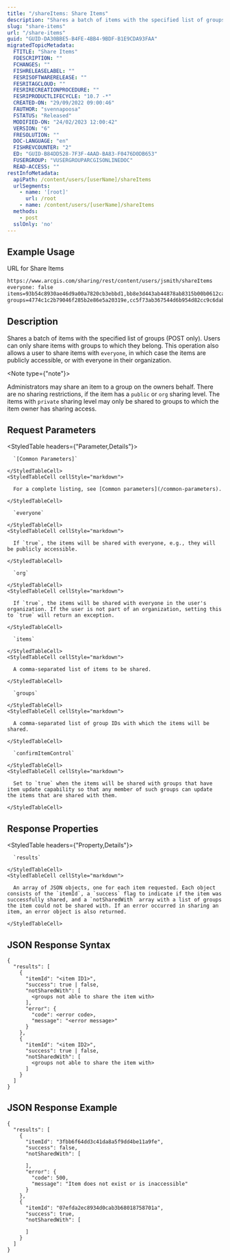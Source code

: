```yaml
---
title: "/shareItems: Share Items"
description: "Shares a batch of items with the specified list of groups (POST only)."
slug: "share-items"
url: "/share-items"
guid: "GUID-DA30BBE5-B4FE-4BB4-9BDF-B1E9CDA93FAA"
migratedTopicMetadata:
  FTITLE: "Share Items"
  FDESCRIPTION: ""
  FCHANGES: ""
  FISHRELEASELABEL: ""
  FESRISOFTWARERELEASE: ""
  FESRITAGCLOUD: ""
  FESRIRECREATIONPROCEDURE: ""
  FESRIPRODUCTLIFECYCLE: "10.7 -*"
  CREATED-ON: "29/09/2022 09:00:46"
  FAUTHOR: "svennapoosa"
  FSTATUS: "Released"
  MODIFIED-ON: "24/02/2023 12:00:42"
  VERSION: "6"
  FRESOLUTION: ""
  DOC-LANGUAGE: "en"
  FISHREVCOUNTER: "2"
  ED: "GUID-B84DD528-7F3F-4AAD-BA83-F0476D0DB653"
  FUSERGROUP: "VUSERGROUPARCGISONLINEDOC"
  READ-ACCESS: ""
restInfoMetadata:
  apiPath: /content/users/[userName]/shareItems
  urlSegments:
    - name: '[root]'
      url: /root
    - name: /content/users/[userName]/shareItems
  methods:
    - post
  sslOnly: 'no'
---
```


## Example Usage

URL for Share Items

```markdown
https://www.arcgis.com/sharing/rest/content/users/jsmith/shareItems
everyone: false
items=93b54c8930ae46d9a00a7820cb3ebbd1,bb8e3d443ab44878ab8315b00b0612ca
groups=4774c1c2b79046f285b2e86e5a20319e,cc5f73ab367544d6b954d82cc9c6dab7
```

## Description

Shares a batch of items with the specified list of groups (POST only). Users can only share items with groups to which they belong. This operation also allows a user to share items with `everyone`, in which case the items are publicly accessible, or with everyone in their organization. 

<Note type={"note"}>

Administrators may share an item to a group on the owners behalf. There are no sharing restrictions, if the item has a `public` or `org` sharing level. The items with `private` sharing level may only be shared to groups to which the item owner has sharing access.

</Note>

## Request Parameters 

<StyledTable headers={"Parameter,Details"}>
  <StyledTableRow>
    <StyledTableCell cellStyle="markdown">

      `[Common Parameters]` 

    </StyledTableCell>
    <StyledTableCell cellStyle="markdown">

      For a complete listing, see [Common parameters](/common-parameters).

    </StyledTableCell>
  </StyledTableRow>
  <StyledTableRow>
    <StyledTableCell cellStyle="markdown">

      `everyone` 

    </StyledTableCell>
    <StyledTableCell cellStyle="markdown">

      If `true`, the items will be shared with everyone, e.g., they will be publicly accessible.

    </StyledTableCell>
  </StyledTableRow>
  <StyledTableRow>
    <StyledTableCell cellStyle="markdown">

      `org` 

    </StyledTableCell>
    <StyledTableCell cellStyle="markdown">

      If `true`, the items will be shared with everyone in the user's organization. If the user is not part of an organization, setting this to `true` will return an exception.

    </StyledTableCell>
  </StyledTableRow>
  <StyledTableRow>
    <StyledTableCell cellStyle="markdown">

      `items` 

    </StyledTableCell>
    <StyledTableCell cellStyle="markdown">

      A comma-separated list of items to be shared.

    </StyledTableCell>
  </StyledTableRow>
  <StyledTableRow>
    <StyledTableCell cellStyle="markdown">

      `groups` 

    </StyledTableCell>
    <StyledTableCell cellStyle="markdown">

      A comma-separated list of group IDs with which the items will be shared.

    </StyledTableCell>
  </StyledTableRow>
  <StyledTableRow>
    <StyledTableCell cellStyle="markdown">

      `confirmItemControl` 

    </StyledTableCell>
    <StyledTableCell cellStyle="markdown">

      Set to `true` when the items will be shared with groups that have item update capability so that any member of such groups can update the items that are shared with them.

    </StyledTableCell>
  </StyledTableRow>
</StyledTable>

## Response Properties

<StyledTable headers={"Property,Details"}>
  <StyledTableRow>
    <StyledTableCell cellStyle="markdown">

      `results` 

    </StyledTableCell>
    <StyledTableCell cellStyle="markdown">

      An array of JSON objects, one for each item requested. Each object consists of the `itemId`, a `success` flag to indicate if the item was successfully shared, and a `notSharedWith` array with a list of groups the item could not be shared with. If an error occurred in sharing an item, an error object is also returned.

    </StyledTableCell>
  </StyledTableRow>
</StyledTable>

## JSON Response Syntax

```other
{
  "results": [
    {
      "itemId": "<item ID1>",
      "success": true | false,
      "notSharedWith": [
        <groups not able to share the item with>
      ],
      "error": {
        "code": <error code>,
        "message": "<error message>"
      }
    },
    {
      "itemId": "<item ID2>",
      "success": true | false,
      "notSharedWith": [
        <groups not able to share the item with>
      ]
    }
  ]
}
```

## JSON Response Example

```other
{
  "results": [
    {
      "itemId": "3fbb6f64dd3c41da8a5f9dd4be11a9fe",
      "success": false,
      "notSharedWith": [
        
      ],
      "error": {
        "code": 500,
        "message": "Item does not exist or is inaccessible"
      }
    },
    {
      "itemId": "07efda2ec8934d0cab3b68018758701a",
      "success": true,
      "notSharedWith": [
        
      ]
    }
  ]
}
```

 
